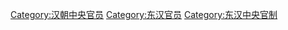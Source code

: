 [[Category:汉朝中央官员|Category:汉朝中央官员]]
[[Category:东汉官员|Category:东汉官员]]
[[Category:东汉中央官制|Category:东汉中央官制]]